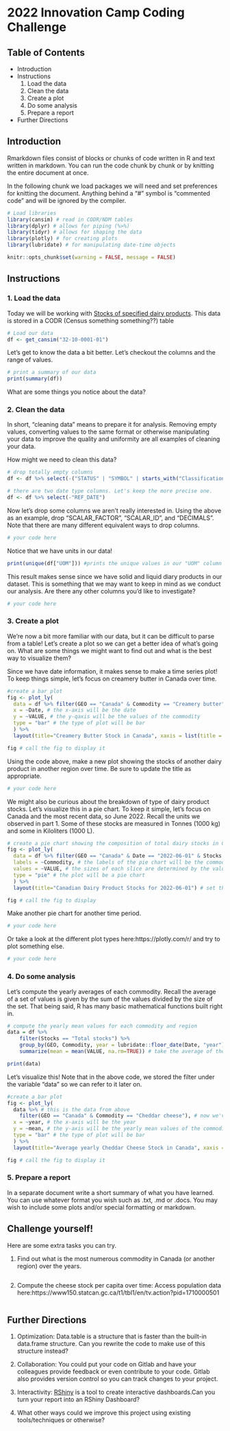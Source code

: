 # 2022 Innovation Camp Coding Challenge

## Table of Contents
- Introduction
- Instructions
    1. Load the data
    2. Clean the data
    3. Create a plot
    4. Do some analysis
    5. Prepare a report
- Further Directions

## Introduction

Rmarkdown files consist of blocks or chunks of code written in R and text written in markdown. You can run the code chunk by chunk or by knitting the entire document at once.

In the following chunk we load packages we will need and set preferences for knitting the document. Anything behind a "#" symbol is "commented code" and will be ignored by the compiler.
```r
# Load libraries
library(cansim) # read in CODR/NDM tables
library(dplyr) # allows for piping (%>%)
library(tidyr) # allows for shaping the data
library(plotly) # for creating plots
library(lubridate) # for manipulating date-time objects

knitr::opts_chunk$set(warning = FALSE, message = FALSE) 
```

## Instructions

### 1. Load the data
Today we will be working with [Stocks of specified dairy products](https://www150.statcan.gc.ca/t1/tbl1/en/tv.action?pid=3210000101#tables). This data is stored in a CODR (Census something something??) table
```r
# Load our data 
df <- get_cansim("32-10-0001-01")

```

Let's get to know the data a bit better. Let's checkout the columns and the range of values.
```r
# print a summary of our data
print(summary(df))

```

What are some things you notice about the data?

### 2. Clean the data
In short, "cleaning data" means to prepare it for analysis. Removing empty values, converting values to the same format or otherwise manipulating your data to improve the quality and uniformity are all examples of cleaning your data.

How might we need to clean this data?

```r
# drop totally empty columns
df <- df %>% select(-("STATUS" | "SYMBOL" | starts_with("Classification")))

# there are two date type columns. Let's keep the more precise one.
df <- df %>% select(-"REF_DATE")

```

Now let's drop some columns we aren't really interested in. Using the above as an example, drop "SCALAR_FACTOR", "SCALAR_ID", and "DECIMALS". Note that there are many different equivalent ways to drop columns.

```r
# your code here

```

Notice that we have units in our data!
```r

print(unique(df["UOM"])) #prints the unique values in our "UOM" column

```
This result makes sense since we have solid and liquid diary products in our dataset. This is something that we may want to keep in mind as we conduct our analysis. Are there any other columns you'd like to investigate?
```r

# your code here

```

### 3. Create a plot
We're now a bit more familiar with our data, but it can be difficult to parse from a table! Let's create a plot so we can get a better idea of what's going on. What are some things we might want to find out and what is the best way to visualize them?

Since we have date information, it makes sense to make a time series plot! To keep things simple, let's focus on creamery butter in Canada over time.

```r

#create a bar plot
fig <- plot_ly(
  data = df %>% filter(GEO == "Canada" & Commodity == "Creamery butter" & Stocks == "Total stocks"), # filtering for Canada, Creamery butter and total stock values only
  x = ~Date, # the x-axis will be the date
  y = ~VALUE, # the y-qaxis will be the values of the commodity
  type = "bar" # the type of plot will be bar
  ) %>%
  layout(title="Creamery Butter Stock in Canada", xaxis = list(title = "Date"), yaxis = list(title = "Value")) # set the title for the graph and axes.

fig # call the fig to display it

```

Using the code above, make a new plot showing the stocks of another dairy product in another region over time. Be sure to update the title as appropriate.

```r
# your code here

```

We might also be curious about the breakdown of type of dairy product stocks. Let's visualize this in a pie chart. To keep it simple, let's focus on Canada and the most recent data, so June 2022. Recall the units we observed in part 1. Some of these stocks are measured in Tonnes (1000 kg) and some in Kiloliters (1000 L).
```r
# create a pie chart showing the composition of total dairy stocks in Canada in June 2022
fig <- plot_ly(
  data = df %>% filter(GEO == "Canada" & Date == "2022-06-01" & Stocks == "Total stocks"), # filter for Canada, total stocks and June 2022 only
  labels = ~Commodity, # the labels of the pie chart will be the commodities
  values = ~VALUE, # the sizes of each slice are determined by the values of commodities
  type = "pie" # the plot will be a pie chart
  ) %>%
  layout(title="Canadian Dairy Product Stocks for 2022-06-01") # set the chart name

fig # call the fig to display

```

Make another pie chart for another time period.
```r
# your code here

```

Or take a look at the different plot types here:https://plotly.com/r/ and try to plot something else.
```r
# your code here

```
### 4. Do some analysis
Let's compute the yearly averages of each commodity. Recall the average of a set of values is given by the sum of the values divided by the size of the set. That being said, R has many basic mathematical functions built right in.

```r
# compute the yearly mean values for each commodity and region
data = df %>% 
    filter(Stocks == "Total stocks") %>%
    group_by(GEO, Commodity, year = lubridate::floor_date(Date, "year")) %>% # group the df by region and Commodity for each year
    summarize(mean = mean(VALUE, na.rm=TRUE)) # take the average of the values in each group we made above

print(data)

```
Let's visualize this! Note that in the above code, we stored the filter under the variable "data" so we can refer to it later on.

```r

#create a bar plot
fig <- plot_ly(
  data %>% # this is the data from above
    filter(GEO == "Canada" & Commodity == "Cheddar cheese"), # now we've added a filter to Canada and Cheddar cheese only. 
  x = ~year, # the x-axis will be the year
  y = ~mean, # the y-axis will be the yearly mean values of the commodity
  type = "bar" # the type of plot will be bar
  ) %>%
  layout(title="Average yearly Cheddar Cheese Stock in Canada", xaxis = list(title = "Year"), yaxis = list(title = "mean value")) # set the title for the graph and axes.

fig # call the fig to display it

```


### 5. Prepare a report

In a separate document write a short summary of what you have learned. You can use whatever format you wish such as .txt, .md or .docs. You may wish to include some plots and/or special formatting or markdown.


## Challenge yourself!
Here are some extra tasks you can try.

1. Find out what is the most numerous commodity in Canada (or another region) over the years.

```r


```
2. Compute the cheese stock per capita over time:
Access population data here:https://www150.statcan.gc.ca/t1/tbl1/en/tv.action?pid=1710000501

```r


```



## Further Directions

1. Optimization:
Data.table is a structure that is faster than the built-in data.frame structure. Can you rewrite the code to make use of this structure instead?

2. Collaboration:
You could put your code on Gitlab and have your colleagues provide feedback or even contribute to your code. Gitlab also provides version control so you can track changes to your project.

3. Interactivity:
[RShiny](https://shiny.rstudio.com/) is a tool to create interactive dashboards.Can you turn your report into an RShiny Dashboard?

4. What other ways could we improve this project using existing tools/techniques or otherwise?


